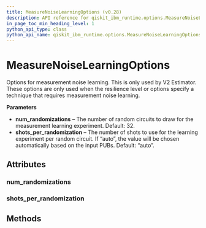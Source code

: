 ```yaml
---
title: MeasureNoiseLearningOptions (v0.28)
description: API reference for qiskit_ibm_runtime.options.MeasureNoiseLearningOptions in qiskit-ibm-runtime v0.28
in_page_toc_min_heading_level: 1
python_api_type: class
python_api_name: qiskit_ibm_runtime.options.MeasureNoiseLearningOptions
---
```


# MeasureNoiseLearningOptions

<Class id="qiskit_ibm_runtime.options.MeasureNoiseLearningOptions" isDedicatedPage={true} github="https://github.com/Qiskit/qiskit-ibm-runtime/tree/stable/0.28/qiskit_ibm_runtime/options/measure_noise_learning_options.py#L20-L40" signature="MeasureNoiseLearningOptions(*args, **kwargs)" modifiers="class">
  Options for measurement noise learning. This is only used by V2 Estimator.

  <Admonition title="Note" type="note">
    These options are only used when the resilience level or options specify a technique that requires measurement noise learning.
  </Admonition>

  **Parameters**

  *   **num\_randomizations** – The number of random circuits to draw for the measurement learning experiment. Default: 32.
  *   **shots\_per\_randomization** – The number of shots to use for the learning experiment per random circuit. If “auto”, the value will be chosen automatically based on the input PUBs. Default: “auto”.

  ## Attributes

  ### num\_randomizations

  <Attribute id="qiskit_ibm_runtime.options.MeasureNoiseLearningOptions.num_randomizations" attributeTypeHint="UnsetType | int" attributeValue="Unset" />

  ### shots\_per\_randomization

  <Attribute id="qiskit_ibm_runtime.options.MeasureNoiseLearningOptions.shots_per_randomization" attributeTypeHint="UnsetType | int | Literal['auto']" attributeValue="Unset" />

  ## Methods
</Class>

